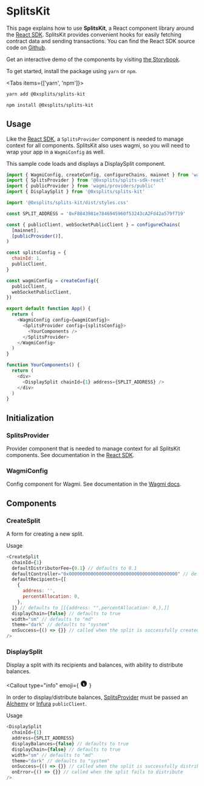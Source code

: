 
# SplitsKit

This page explains how to use **SplitsKit**, a React component library around
the [React SDK](/react). SplitsKit provides convenient hooks for easily
fetching contract data and sending transactions. You can find the React SDK
source code on
[Github](https://github.com/0xSplits/splits-sdk/tree/main/packages/splits-kit).

Get an interactive demo of the components by visiting
[the Storybook](https://splits-kit.vercel.app/?path=/story/introduction--introduction).

To get started, install the package using `yarn` or `npm`.

<Tabs items={['yarn', 'npm']}>

  <Tab>

```bash
yarn add @0xsplits/splits-kit
```

  </Tab>
  <Tab>

```bash
npm install @0xsplits/splits-kit
```

  </Tab>
</Tabs>

## Usage

Like the [React SDK](/react), a `SplitsProvider` component is needed to manage
context for all components. SplitsKit also uses wagmi, so you will need to wrap
your app in a `WagmiConfig` as well.

This sample code loads and displays a DisplaySplit component.

```js
import { WagmiConfig, createConfig, configureChains, mainnet } from 'wagmi'
import { SplitsProvider } from '@0xsplits/splits-sdk-react'
import { publicProvider } from 'wagmi/providers/public'
import { DisplaySplit } from '@0xsplits/splits-kit'

import '@0xsplits/splits-kit/dist/styles.css'

const SPLIT_ADDRESS = '0xF8843981e7846945960f53243cA2Fd42a579f719'

const { publicClient, webSocketPublicClient } = configureChains(
  [mainnet],
  [publicProvider()],
)

const splitsConfig = {
  chainId: 1,
  publicClient,
}

const wagmiConfig = createConfig({
  publicClient,
  webSocketPublicClient,
})

export default function App() {
  return (
    <WagmiConfig config={wagmiConfig}>
      <SplitsProvider config={splitsConfig}>
        <YourComponents />
      </SplitsProvider>
    </WagmiConfig>
  )
}

function YourComponents() {
  return (
    <div>
      <DisplaySplit chainId={1} address={SPLIT_ADDRESS} />
    </div>
  )
}
```

## Initialization

### SplitsProvider

Provider component that is needed to manage context for all SplitsKit
components. See documentation in the [React SDK](/react#splitsprovider).

### WagmiConfig

Config component for Wagmi. See documentation in the
[Wagmi docs](https://wagmi.sh/react/WagmiConfig).

## Components

### CreateSplit

A form for creating a new split.

Usage

```js
<CreateSplit
  chainId={1}
  defaultDistributorFee={0.1} // defaults to 0.1
  defaultController="0x0000000000000000000000000000000000000000" // defaults to 0x0000000000000000000000000000000000000000
  defaultRecipients={[
    {
      address: '',
      percentAllocation: 0,
    },
  ]} // defaults to [[{address: "",percentAllocation: 0,},]]
  displayChain={false} // defaults to true
  width="sm" // defaults to "md"
  theme="dark" // defaults to "system"
  onSuccess={() => {}} // called when the split is successfully created
/>
```

### DisplaySplit

Display a split with its recipients and balances, with ability to distribute
balances.

<Callout
  type="info"
  emoji={
    <svg
      xmlns="http://www.w3.org/2000/svg"
      viewBox="0 0 20 20"
      fill="currentColor"
      width="20"
      height="20"
      className="nx-mt-1"
    >
      <path
        fillRule="evenodd"
        clipRule="evenodd"
        d="M18 10a8 8 0 11-16 0 8 8 0 0116 0zm-7-4a1 1 0 11-2 0 1 1 0 012 0zM9 9a1 1 0 000 2v3a1 1 0 001 1h1a1 1 0 100-2v-3a1 1 0 00-1-1H9z"
      ></path>
    </svg>
  }
>
  In order to display/distribute balances,
  [SplitsProvider](/splits-kit#splitsprovider) must be passed an
  [Alchemy](https://wagmi.sh/react/providers/alchemy) or
  [Infura](https://wagmi.sh/react/providers/infura) `publicClient`.
</Callout>

Usage

```js
<DisplaySplit
  chainId={1}
  address={SPLIT_ADDRESS}
  displayBalances={false} // defaults to true
  displayChain={false} // defaults to true
  width="sm" // defaults to "md"
  theme="dark" // defaults to "system"
  onSuccess={() => {}} // called when the split is successfully distributed
  onError={() => {}} // called when the split fails to distribute
/>
```
